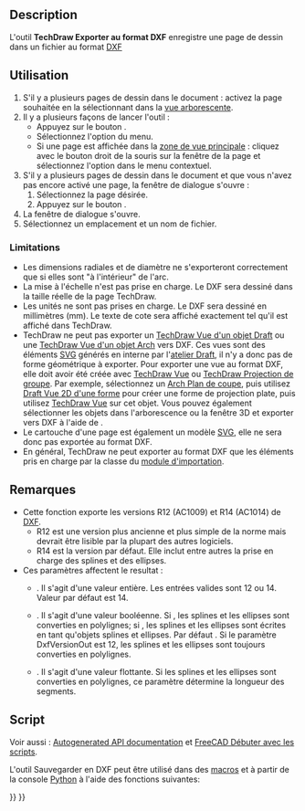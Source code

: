 <languages/>

{{Docnav/fr
|[[TechDraw_ExportPageSVG/fr|Exporter au format SVG]]
|[[TechDraw_View/fr|Vue]]
|[[TechDraw_Workbench/fr|Atelier TechDraw]]
|IconL=TechDraw_ExportPageSVG.svg
|IconR=TechDraw_View.svg
|IconC=Workbench_TechDraw.svg
}}

{{GuiCommand/fr
|Name=TechDraw ExportPageDXF
|Name/fr=TechDraw Exporter au format DXF
|MenuLocation=TechDraw → Page → Exporter une page au format DXF
|Workbenches=[[TechDraw_Workbench/fr|TechDraw]]
|Version=0.18
|SeeAlso=[[TechDraw_ExportPageSVG/fr|TechDraw Exporter au format SVG]], [[Draft_DXF/fr|Draft DXF]]
}}

==Description==

L'outil '''TechDraw Exporter au format DXF''' enregistre une page de dessin dans un fichier au format [[DXF/fr|DXF]]

<span id="Usage"></span>
==Utilisation==

# S'il y a plusieurs pages de dessin dans le document : activez la page souhaitée en la sélectionnant dans la [[Tree_view/fr|vue arborescente]].
# Il y a plusieurs façons de lancer l'outil :
#* Appuyez sur le bouton {{Button|[[Image:TechDraw_ExportPageDXF.svg|16px]] [[TechDraw_ExportPageDXF/fr|Exporter une page au format DXF]]}}.
#* Sélectionnez l'option {{MenuCommand|TechDraw → Page → [[Image:TechDraw_ExportPageDXF.svg|16px]] Exporter une page au format DXF}} du menu.
#* Si une page est affichée dans la [[Main_view_area/fr|zone de vue principale]] : cliquez avec le bouton droit de la souris sur la fenêtre de la page et sélectionnez l'option {{MenuCommand|Exporter au format DXF}} dans le menu contextuel.
# S'il y a plusieurs pages de dessin dans le document et que vous n'avez pas encore activé une page, la fenêtre de dialogue {{MenuCommand|Sélecteur de pages}} s'ouvre :
## Sélectionnez la page désirée.
## Appuyez sur le bouton {{Button|OK}}.
# La fenêtre de dialogue {{MenuCommand|Enregistrer le fichier DXF}} s'ouvre.
# Sélectionnez un emplacement et un nom de fichier.

===Limitations===

* Les dimensions radiales et de diamètre ne s'exporteront correctement que si elles sont "à l'intérieur" de l'arc.
* La mise à l'échelle n'est pas prise en charge. Le DXF sera dessiné dans la taille réelle de la page TechDraw.
* Les unités ne sont pas prises en charge. Le DXF sera dessiné en millimètres (mm). Le texte de cote sera affiché exactement tel qu'il est affiché dans TechDraw.
* TechDraw ne peut pas exporter un [[TechDraw_DraftView/fr|TechDraw Vue d'un objet Draft]] ou une [[TechDraw_ArchView/fr|TechDraw Vue d'un objet Arch]] vers DXF. Ces vues sont des éléments [[SVG/fr|SVG]] générés en interne par l'[[Draft_Workbench/fr|atelier Draft]], il n'y a donc pas de forme géométrique à exporter. Pour exporter une vue au format DXF, elle doit avoir été créée avec [[TechDraw_View/fr|TechDraw Vue]] ou [[TechDraw_ProjectionGroup/fr|TechDraw Projection de groupe]]. Par exemple, sélectionnez un [[Arch_SectionPlane/fr|Arch Plan de coupe]], puis utilisez [[Draft_Shape2DView/fr|Draft Vue 2D d'une forme]] pour créer une forme de projection plate, puis utilisez [[TechDraw_View/fr|TechDraw Vue]] sur cet objet. Vous pouvez également sélectionner les objets dans l'arborescence ou la fenêtre 3D et exporter vers DXF à l'aide de {{MenuCommand|Fichier → [[Std_Export/fr|Exporter]]}}.
* Le cartouche d'une page est également un modèle [[SVG/fr|SVG]], elle ne sera donc pas exportée au format DXF.
* En général, TechDraw ne peut exporter au format DXF que les éléments pris en charge par la classe {{incode|Import::ImpExpDxfWrite}} du [[Draft_DXF/fr|module d'importation]].

<span id="Notes"></span>
==Remarques==

* Cette fonction exporte les versions R12 (AC1009) et R14 (AC1014) de [[DXF/fr|DXF]].
** R12 est une version plus ancienne et plus simple de la norme mais devrait être lisible par la plupart des autres logiciels.
** R14 est la version par défaut. Elle inclut entre autres la prise en charge des splines et des ellipses.
* Ces paramètres affectent le resultat :
** {{MenuCommand|Outils → Éditer les paramètres... → BaseApp/Preferences/Mod/Import → DxfVersionOut}}. Il s'agit d'une valeur entière. Les entrées valides sont 12 ou 14. Valeur par défaut est 14.
** {{MenuCommand|Outils → Éditer les paramètres... → BaseApp/Preferences/Mod/Import → DiscretizeEllipses}}. Il s'agit d'une valeur booléenne. Si {{TRUE}}, les splines et les ellipses sont converties en polylignes; si {{FALSE}}, les splines et les ellipses sont écrites en tant qu'objets splines et ellipses. Par défaut {{FALSE}}. Si le paramètre DxfVersionOut est 12, les splines et les ellipses sont toujours converties en polylignes.
** {{MenuCommand|Outils → Éditer les paramètres... → BaseApp/Preferences/Mod/Import → maxsegmentlength}}. Il s'agit d'une valeur flottante. Si les splines et les ellipses sont converties en polylignes, ce paramètre détermine la longueur des segments.

<span id="Scripting"></span>
==Script==

Voir aussi : [https://freecad.github.io/SourceDoc/ Autogenerated API documentation] et [[FreeCAD_Scripting_Basics/fr|FreeCAD Débuter avec les scripts]].

<div class="mw-translate-fuzzy">
L'outil Sauvegarder en DXF peut être utilisé dans des [[Macros/fr|macros]] et à partir de la console [[Python/fr|Python]] à l'aide des fonctions suivantes:
</div>

{{Code|code=
TechDraw.writeDXFPage(page,filename)
}}


{{Docnav/fr
|[[TechDraw_ExportPageSVG/fr|Exporter au format SVG]]
|[[TechDraw_View/fr|Vue]]
|[[TechDraw_Workbench/fr|Atelier TechDraw]]
|IconL=TechDraw_ExportPageSVG.svg
|IconR=TechDraw_View.svg
|IconC=Workbench_TechDraw.svg
}}

{{TechDraw_Tools_navi{{#translation:}}}}
{{Userdocnavi{{#translation:}}}}